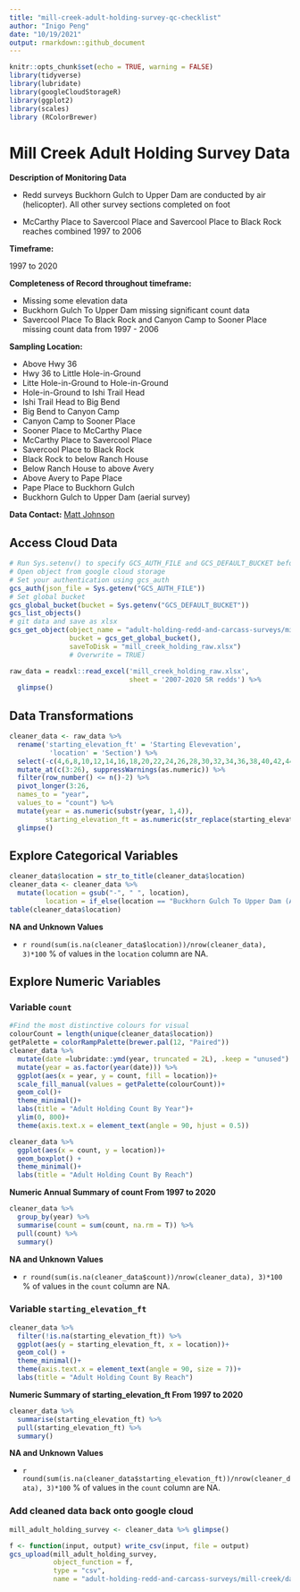 ```yaml
---
title: "mill-creek-adult-holding-survey-qc-checklist"
author: "Inigo Peng"
date: "10/19/2021"
output: rmarkdown::github_document
---
```

```r
knitr::opts_chunk$set(echo = TRUE, warning = FALSE)
library(tidyverse)
library(lubridate)
library(googleCloudStorageR)
library(ggplot2)
library(scales)
library (RColorBrewer)
```
# Mill Creek Adult Holding Survey Data 

**Description of Monitoring Data**

* Redd surveys Buckhorn Gulch to Upper Dam are conducted by air (helicopter).  All other survey sections completed on foot

* McCarthy Place to Savercool Place and Savercool Place to Black Rock reaches combined 1997 to 2006



**Timeframe:** 

1997 to 2020

**Completeness of Record throughout timeframe:**

* Missing some elevation data
* Buckhorn Gulch To Upper Dam missing significant count data
* Savercool Place  To Black Rock and Canyon Camp to Sooner Place missing count data
from 1997 - 2006

**Sampling Location:** 

* Above Hwy 36
* Hwy 36 to Little Hole-in-Ground
* Litte Hole-in-Ground to Hole-in-Ground
* Hole-in-Ground to Ishi Trail Head   
* Ishi Trail Head to Big Bend   
* Big Bend to Canyon Camp  
* Canyon Camp to Sooner Place
* Sooner Place to McCarthy Place
* McCarthy Place to Savercool Place
* Savercool Place  to Black Rock
* Black Rock to below Ranch House
* Below Ranch House to above Avery   
* Above Avery to Pape Place
* Pape Place to Buckhorn Gulch 
* Buckhorn Gulch to Upper Dam (aerial survey)


**Data Contact:** [Matt Johnson](mailto:Matt.Johnson@wildlife.ca.gov)

## Access Cloud Data

```r
# Run Sys.setenv() to specify GCS_AUTH_FILE and GCS_DEFAULT_BUCKET before running
# Open object from google cloud storage
# Set your authentication using gcs_auth
gcs_auth(json_file = Sys.getenv("GCS_AUTH_FILE"))
# Set global bucket 
gcs_global_bucket(bucket = Sys.getenv("GCS_DEFAULT_BUCKET"))
gcs_list_objects()
# git data and save as xlsx
gcs_get_object(object_name = "adult-holding-redd-and-carcass-surveys/mill-creek/data-raw/Mill Creek SRCS Redd Counts by Section 1997-2020 Reformatted.xlsx",
               bucket = gcs_get_global_bucket(),
               saveToDisk = "mill_creek_holding_raw.xlsx")
               # Overwrite = TRUE)
```

```r
raw_data = readxl::read_excel('mill_creek_holding_raw.xlsx',
                              sheet = '2007-2020 SR redds') %>% 
  glimpse()
```
## Data Transformations

```r
cleaner_data <- raw_data %>% 
  rename('starting_elevation_ft' = 'Starting Elevevation',
          'location' = 'Section') %>%
  select(-c(4,6,8,10,12,14,16,18,20,22,24,26,28,30,32,34,36,38,40,42,44,46,48,50)) %>%
  mutate_at(c(3:26), suppressWarnings(as.numeric)) %>% 
  filter(row_number() <= n()-2) %>% 
  pivot_longer(3:26,
  names_to = "year",
  values_to = "count") %>%
  mutate(year = as.numeric(substr(year, 1,4)),
         starting_elevation_ft = as.numeric(str_replace(starting_elevation_ft, "'$", ""))) %>% 
  glimpse()
```

## Explore Categorical Variables

```r
cleaner_data$location = str_to_title(cleaner_data$location)
cleaner_data <- cleaner_data %>%
  mutate(location = gsub("-", " ", location),
         location = if_else(location == "Buckhorn Gulch To Upper Dam (Aerial Survey)", "Buckhorn Gulch To Upper Dam", location ))
table(cleaner_data$location)
```
**NA and Unknown Values**  

*  `r round(sum(is.na(cleaner_data$location))/nrow(cleaner_data), 3)*100` % of values in the `location` column are NA.

## Explore Numeric Variables

### Variable `count`
```r
#Find the most distinctive colours for visual
colourCount = length(unique(cleaner_data$location))
getPalette = colorRampPalette(brewer.pal(12, "Paired"))
cleaner_data %>%
  mutate(date =lubridate::ymd(year, truncated = 2L), .keep = "unused") %>% 
  mutate(year = as.factor(year(date))) %>% 
  ggplot(aes(x = year, y = count, fill = location))+
  scale_fill_manual(values = getPalette(colourCount))+
  geom_col()+
  theme_minimal()+
  labs(title = "Adult Holding Count By Year")+
  ylim(0, 800)+
  theme(axis.text.x = element_text(angle = 90, hjust = 0.5))
```
```r
cleaner_data %>% 
  ggplot(aes(x = count, y = location))+
  geom_boxplot() +
  theme_minimal()+
  labs(title = "Adult Holding Count By Reach")
```

**Numeric Annual Summary of count From 1997 to 2020**
```r
cleaner_data %>%
  group_by(year) %>%
  summarise(count = sum(count, na.rm = T)) %>%
  pull(count) %>%
  summary()
```

**NA and Unknown Values**  

*  `r round(sum(is.na(cleaner_data$count))/nrow(cleaner_data), 3)*100` % of values in the `count` column are NA.

### Variable `starting_elevation_ft`

```r
cleaner_data %>%
  filter(!is.na(starting_elevation_ft)) %>% 
  ggplot(aes(y = starting_elevation_ft, x = location))+
  geom_col() +
  theme_minimal()+
  theme(axis.text.x = element_text(angle = 90, size = 7))+
  labs(title = "Adult Holding Count By Reach")
```

**Numeric Summary of starting_elevation_ft From 1997 to 2020**
```r
cleaner_data %>%
  summarise(starting_elevation_ft) %>%
  pull(starting_elevation_ft) %>%
  summary()
```

**NA and Unknown Values**  

*  `r round(sum(is.na(cleaner_data$starting_elevation_ft))/nrow(cleaner_data), 3)*100` % of values in the `count` column are NA.

### Add cleaned data back onto google cloud
```r
mill_adult_holding_survey <- cleaner_data %>% glimpse()
```
```r
f <- function(input, output) write_csv(input, file = output)
gcs_upload(mill_adult_holding_survey,
           object_function = f,
           type = "csv",
           name = "adult-holding-redd-and-carcass-surveys/mill-creek/data/mill_adult_holding_survey.csv")
```
